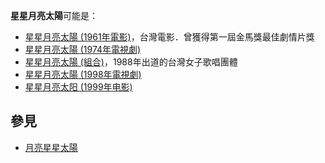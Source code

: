 '''星星月亮太陽'''可能是：

* [[星星月亮太陽_(1961年電影)|星星月亮太陽 (1961年電影)]]，台灣電影．曾獲得第一屆金馬獎最佳劇情片獎
* [[星星月亮太陽_(1974年電視劇)|星星月亮太陽 (1974年電視劇)]]
* [[星星月亮太陽_(組合)|星星月亮太陽 (組合)]]，1988年出道的台灣女子歌唱團體
* [[星星月亮太陽_(1998年電視劇)|星星月亮太陽 (1998年電視劇)]]
* [[星星月亮太阳_(1999年电影)|星星月亮太阳 (1999年电影)]]

==參見==
*[[月亮星星太陽|月亮星星太陽]]

{{消歧义|X|Cat=六字消歧义}}